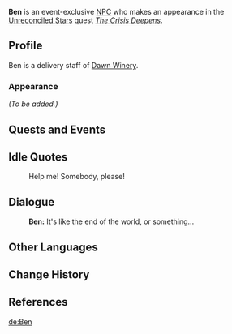 {{Meta
<!-- Remove this template after adding the missing info -->
|missing_NPC_profile  = yes
}}{{Character Infobox
|type             = Event NPC
|image            = NPC Ben.png
|voiceEN          = [https://www.christianbanasvo.com/ Christian Banas]<ref name="Christian Banas Website">Christian Banas: [https://www.christianbanasvo.com/credits EN VA's Website]</ref>
|region           = Liyue
|affiliation      = Dawn Winery
|title            = Man Dressed As a Worker
}}
'''Ben''' is an event-exclusive [[NPC]] who makes an appearance in the [[Unreconciled Stars]] quest ''[[The Crisis Deepens]]''.

==Profile==
Ben is a delivery staff of [[Dawn Winery]].
<!--
===Personality===
-->
===Appearance===
''(To be added.)''

==Quests and Events==
{{Quests and Events}}

==Idle Quotes==
{{Dialogue start}}
: {{DIcon|Idle}} Help me! Somebody, please!
{{Dialogue end}}

==Dialogue==
{{Dialogue start}}
:'''Ben:''' It's like the end of the world, or something...
{{Dialogue end}}

==Other Languages==
{{Other Languages|default_hidden = 1
|en      = Ben
|zhs     = 本
|zhs_rm  = Běn
|zht     = 本
|zht_rm  = Běn
|ja      = ベン
|ja_rm   = Ben
|ko      = 벤
|ko_rm   = Ben
|es      = Ben
|fr      = Ben
|ru      = Бен
|th      = Ben
|vi      = Ben
|de      = Ben
|id      = Ben
|pt      = Ben
}}

==Change History==
{{Change History|1.1}}

==References==
{{Reflist}}

[[de:Ben]]